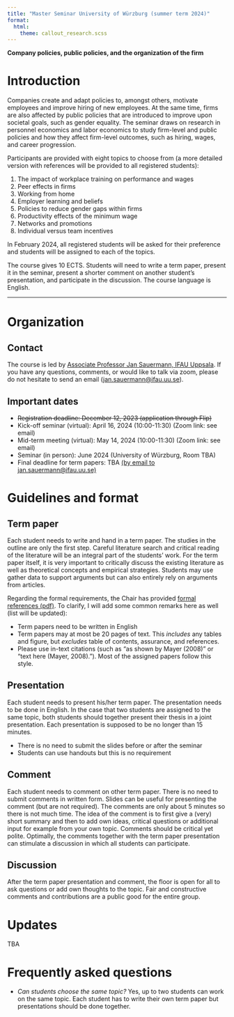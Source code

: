 ```yaml
---
title: "Master Seminar University of Würzburg (summer term 2024)"
format: 
  html: 
    theme: callout_research.scss
---
```


**Company policies, public policies, and the organization of the firm**

# Introduction

Companies create and adapt policies to, amongst others, motivate employees and improve hiring of new employees. At the same time, firms are also affected by public policies that are introduced to improve upon societal goals, such as gender equality. The seminar draws on research in personnel economics and labor economics to study firm-level and public policies and how they affect firm-level outcomes, such as hiring, wages, and career progression.

Participants are provided with eight topics to choose from (a more detailed version with references will be provided to all registered students): 

1. The impact of workplace training on performance and wages
2. Peer effects in firms
3. Working from home
4. Employer learning and beliefs
5. Policies to reduce gender gaps within firms
6. Productivity effects of the minimum wage
7. Networks and promotions
8. Individual versus team incentives

In February 2024, all registered students will be asked for their preference and students will be assigned to each of the topics.

The course gives 10 ECTS. Students will need to write a term paper, present it in the seminar, present a shorter comment on another student's presentation, and participate in the discussion. The course language is English.
   
***

# Organization
## Contact
The course is led by [Associate Professor Jan Sauermann, IFAU Uppsala](https://sites.google.com/site/jansauermann/home). If you have any questions, comments, or would like to talk via zoom, please do not hesitate to send an email ([jan.sauermann@ifau.uu.se](mailto:jan.sauermann@ifau.uu.se)).

## Important dates
- ~~Registration deadline: December 12, 2023 (application through Flip)~~
- Kick-off seminar (virtual): April 16, 2024 (10:00-11:30) (Zoom link: see email)
- Mid-term meeting (virtual): May 14, 2024 (10:00-11:30) (Zoom link: see email)
- Seminar (in person): June 2024 (University of Würzburg, Room TBA)
- Final deadline for term papers: TBA [(by email to jan.sauermann@ifau.uu.se)](mailto:jan.sauermann@ifau.uu.se)

# Guidelines and format

## Term paper
Each student needs to write and hand in a term paper. The studies in the outline are only the first step. Careful literature search and critical reading of the literature will be an integral part of the students' work. For the term paper itself, it is very important to critically discuss the existing literature as well as theoretical concepts and empirical strategies. Students may use gather data to support arguments but can also entirely rely on arguments from articles.

Regarding the formal requirements, the Chair has provided [formal references (pdf)](https://www.wiwi.uni-wuerzburg.de/fileadmin/12020700/2021/Englisch_Formale_Hinweise_fuer_wissenschaftliche_Arbeiten_08112021.pdf). To clarify, I will add some common remarks here as well (list will be updated):

- Term papers need to be written in English
- Term papers may at most be 20 pages of text. This _includes_ any tables and figure, but _excludes_ table of contents, assurance, and references.
- Please use in-text citations (such as "as shown by Mayer (2008)" or "text here (Mayer, 2008)."). Most of the assigned papers follow this style.

## Presentation
Each student needs to present his/her term paper. The presentation needs to be done in English. In the case that two students are assigned to the same topic, both students should together present their thesis in a joint presentation. Each presentation is supposed to be no longer than 15 minutes. 

- There is no need to submit the slides before or after the seminar
- Students can use handouts but this is no requirement

## Comment
Each student needs to comment on other term paper. There is no need to submit comments in written form. Slides can be useful for presenting the comment (but are not required). 
The comments are only about 5 minutes so there is not much time. The idea of the comment is to first give a (very) short summary and then to add own ideas, critical questions or additional input for example from your own topic. Comments should be critical yet polite. Optimally, the comments together with the term paper presentation can stimulate a discussion in which all students can participate. 

## Discussion
After the term paper presentation and comment, the floor is open for all to ask questions or add own thoughts to the topic. Fair and constructive comments and contributions are a public good for the entire group.

# Updates
TBA

# Frequently asked questions
- *Can students choose the same topic?* Yes, up to two students can work on the same topic. Each student has to write their own term paper but presentations should be done together.
